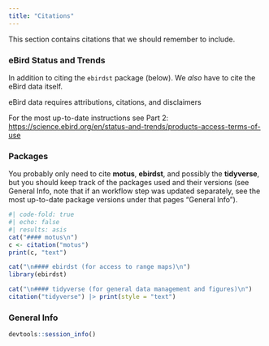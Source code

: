 ```yaml
---
title: "Citations"
---
```


This section contains citations that we should remember to include.

### eBird Status and Trends

In addition to citing the `ebirdst` package (below). 
We *also* have to cite the eBird data itself.

eBird data requires attributions, citations, and disclaimers

For the most up-to-date instructions see Part 2:  <https://science.ebird.org/en/status-and-trends/products-access-terms-of-use>



### Packages

You probably only need to cite **motus**, **ebirdst**, and possibly the **tidyverse**, 
but you should keep track of the packages used and their versions 
(see General Info, note that if an workflow step was updated separately, see
the most up-to-date package versions under that pages "General Info").

```r
#| code-fold: true
#| echo: false
#| results: asis
cat("#### motus\n")
c <- citation("motus") 
print(c, "text")

cat("\n#### ebirdst (for access to range maps)\n")
library(ebirdst)

cat("\n#### tidyverse (for general data management and figures)\n")
citation("tidyverse") |> print(style = "text")
```

### General Info
```r
devtools::session_info()
```